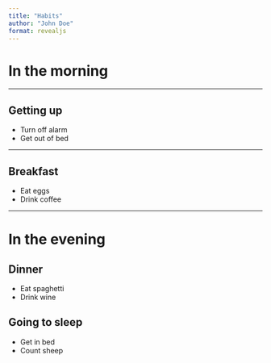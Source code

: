 ```yaml
---
title: "Habits"
author: "John Doe"
format: revealjs
---
```


# In the morning

---

## Getting up

- Turn off alarm
- Get out of bed

---

## Breakfast

- Eat eggs
- Drink coffee

---

# In the evening

## Dinner

- Eat spaghetti
- Drink wine

## Going to sleep

- Get in bed
- Count sheep
